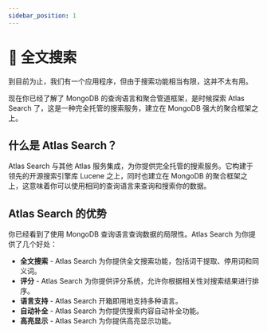 ```yaml
---
sidebar_position: 1
---
```


# 📘 全文搜索

到目前为止，我们有一个应用程序，但由于搜索功能相当有限，这并不太有用。

现在你已经了解了 MongoDB 的查询语言和聚合管道框架，是时候探索 Atlas Search 了，这是一种完全托管的搜索服务，建立在 MongoDB 强大的聚合框架之上。

## 什么是 Atlas Search？

Atlas Search 与其他 Atlas 服务集成，为你提供完全托管的搜索服务。它构建于领先的开源搜索引擎库 Lucene 之上，同时也建立在 MongoDB 的聚合框架之上，这意味着你可以使用相同的查询语言来查询和搜索你的数据。

## Atlas Search 的优势

你已经看到了使用 MongoDB 查询语言查询数据的局限性。Atlas Search 为你提供了几个好处：
* **全文搜索** - Atlas Search 为你提供全文搜索功能，包括词干提取、停用词和同义词。
* **评分** - Atlas Search 为你提供评分系统，允许你根据相关性对搜索结果进行排序。
* **语言支持** - Atlas Search 开箱即用地支持多种语言。
* **自动补全** - Atlas Search 为你提供搜索内容自动补全功能。
* **高亮显示** - Atlas Search 为你提供高亮显示功能。

